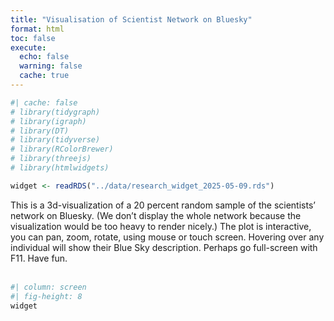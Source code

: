 ```yaml
---
title: "Visualisation of Scientist Network on Bluesky"
format: html
toc: false
execute:
  echo: false
  warning: false
  cache: true
---
```


```r
#| cache: false
# library(tidygraph)
# library(igraph)
# library(DT)
# library(tidyverse)
# library(RColorBrewer)
# library(threejs)
# library(htmlwidgets)
```

```r
widget <- readRDS("../data/research_widget_2025-05-09.rds")
```

This is a 3d-visualization of a 20 percent random sample of the scientists' network on Bluesky. (We don't display the whole network because the visualization would be too heavy to render nicely.) The plot is interactive, you can pan, zoom, rotate, using mouse or touch screen. Hovering over any individual will show their Blue Sky description. Perhaps go full-screen with F11. Have fun.
\
\

```r
#| column: screen
#| fig-height: 8
widget
```